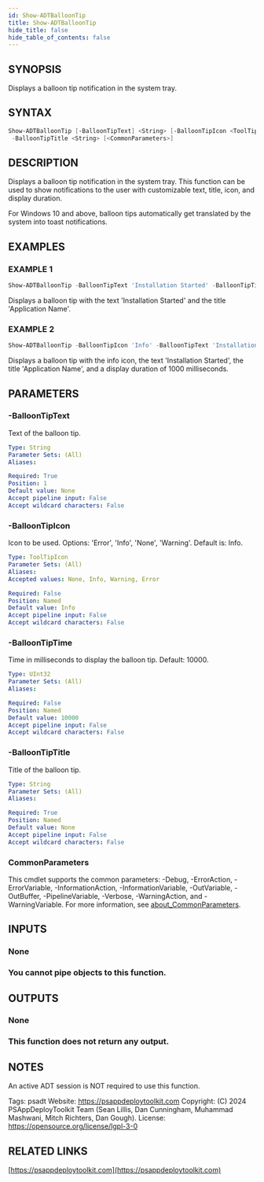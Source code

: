 ```yaml
---
id: Show-ADTBalloonTip
title: Show-ADTBalloonTip
hide_title: false
hide_table_of_contents: false
---
```


## SYNOPSIS

Displays a balloon tip notification in the system tray.

## SYNTAX

```powershell
Show-ADTBalloonTip [-BalloonTipText] <String> [-BalloonTipIcon <ToolTipIcon>] [-BalloonTipTime <UInt32>]
 -BalloonTipTitle <String> [<CommonParameters>]
```

## DESCRIPTION

Displays a balloon tip notification in the system tray.
This function can be used to show notifications to the user with customizable text, title, icon, and display duration.

For Windows 10 and above, balloon tips automatically get translated by the system into toast notifications.

## EXAMPLES

### EXAMPLE 1

```powershell
Show-ADTBalloonTip -BalloonTipText 'Installation Started' -BalloonTipTitle 'Application Name'
```

Displays a balloon tip with the text 'Installation Started' and the title 'Application Name'.

### EXAMPLE 2

```powershell
Show-ADTBalloonTip -BalloonTipIcon 'Info' -BalloonTipText 'Installation Started' -BalloonTipTitle 'Application Name' -BalloonTipTime 1000
```

Displays a balloon tip with the info icon, the text 'Installation Started', the title 'Application Name', and a display duration of 1000 milliseconds.

## PARAMETERS

### -BalloonTipText

Text of the balloon tip.

```yaml
Type: String
Parameter Sets: (All)
Aliases:

Required: True
Position: 1
Default value: None
Accept pipeline input: False
Accept wildcard characters: False
```

### -BalloonTipIcon

Icon to be used.
Options: 'Error', 'Info', 'None', 'Warning'.
Default is: Info.

```yaml
Type: ToolTipIcon
Parameter Sets: (All)
Aliases:
Accepted values: None, Info, Warning, Error

Required: False
Position: Named
Default value: Info
Accept pipeline input: False
Accept wildcard characters: False
```

### -BalloonTipTime

Time in milliseconds to display the balloon tip.
Default: 10000.

```yaml
Type: UInt32
Parameter Sets: (All)
Aliases:

Required: False
Position: Named
Default value: 10000
Accept pipeline input: False
Accept wildcard characters: False
```

### -BalloonTipTitle

Title of the balloon tip.

```yaml
Type: String
Parameter Sets: (All)
Aliases:

Required: True
Position: Named
Default value: None
Accept pipeline input: False
Accept wildcard characters: False
```

### CommonParameters

This cmdlet supports the common parameters: -Debug, -ErrorAction, -ErrorVariable, -InformationAction, -InformationVariable, -OutVariable, -OutBuffer, -PipelineVariable, -Verbose, -WarningAction, and -WarningVariable. For more information, see [about_CommonParameters](http://go.microsoft.com/fwlink/?LinkID=113216).

## INPUTS

### None

### You cannot pipe objects to this function.

## OUTPUTS

### None

### This function does not return any output.

## NOTES

An active ADT session is NOT required to use this function.

Tags: psadt
Website: https://psappdeploytoolkit.com
Copyright: (C) 2024 PSAppDeployToolkit Team (Sean Lillis, Dan Cunningham, Muhammad Mashwani, Mitch Richters, Dan Gough).
License: https://opensource.org/license/lgpl-3-0

## RELATED LINKS

[https://psappdeploytoolkit.com](https://psappdeploytoolkit.com)

